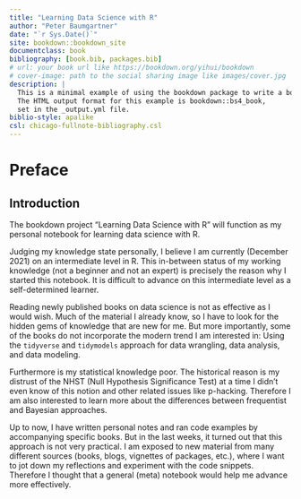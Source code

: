 ```yaml
--- 
title: "Learning Data Science with R"
author: "Peter Baumgartner"
date: "`r Sys.Date()`"
site: bookdown::bookdown_site
documentclass: book
bibliography: [book.bib, packages.bib]
# url: your book url like https://bookdown.org/yihui/bookdown
# cover-image: path to the social sharing image like images/cover.jpg
description: |
  This is a minimal example of using the bookdown package to write a book.
  The HTML output format for this example is bookdown::bs4_book,
  set in the _output.yml file.
biblio-style: apalike
csl: chicago-fullnote-bibliography.csl
---
```


# Preface

## Introduction

The bookdown project "Learning Data Science with R" will function as my personal notebook for learning data science with R. 

Judging my knowledge state personally, I believe I am currently (December 2021) on an intermediate level in R. This in-between status of my working knowledge (not a beginner and not an expert) is precisely the reason why I started this notebook. It is difficult to advance on this intermediate level as a self-determined learner. 

Reading newly published books on data science is not as effective as I would wish. Much of the material I already know, so I have to look for the hidden gems of knowledge that are new for me. But more importantly, some of the books do not incorporate the modern trend I am interested in: Using the `tidyverse` and `tidymodels` approach for data wrangling, data analysis, and data modeling.

Furthermore is my statistical knowledge poor. The historical reason is my distrust of the NHST (Null Hypothesis Significance Test) at a time I didn't even know of this notion and other related issues like p-hacking. Therefore I am also interested to learn more about the differences between frequentist and Bayesian approaches. 

Up to now, I have written personal notes and ran code examples by accompanying specific books. But in the last weeks, it turned out that this approach is not very practical. I am exposed to new material from many different sources (books, blogs, vignettes of packages, etc.), where I want to jot down my reflections and experiment with the code snippets. Therefore I thought that a general (meta) notebook would help me advance more effectively.

